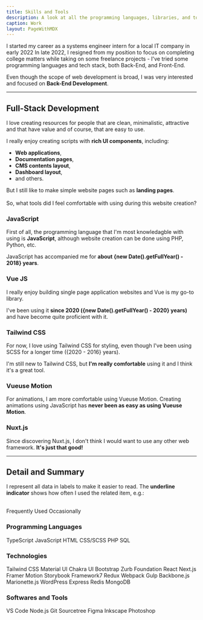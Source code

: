 ```yaml
---
title: Skills and Tools
description: A look at all the programming languages, libraries, and tools I've worked with.
caption: Work
layout: PageWithMDX
---
```



I started my career as a systems engineer intern for a local IT company in early 2022 In late 2022, I resigned from my position to focus on completing college matters while taking on some freelance projects - I've tried some programming languages and tech stack, both Back-End, and Front-End.

Even though the scope of web development is broad, I was very interested and focused on **Back-End Development**.

---

## Full-Stack Development

I love creating resources for people that are clean, minimalistic, attractive and that have value and of course, that are easy to use.

I really enjoy creating scripts with **rich UI components**, including:

- **Web applications**,
- **Documentation pages**,
- **CMS contents layout**,
- **Dashboard layout**,
- and others.

But I still like to make simple website pages such as **landing pages**.
<br /><br />
So, what tools did I feel comfortable with using during this website creation?

### JavaScript

First of all, the programming language that I'm most knowledagble with using is **JavaScript**, although website creation can be done using PHP, Python, etc.

JavaScript has accompanied me for **about {new Date().getFullYear() - 2018} years**.

### Vue JS

I really enjoy building single page application websites and Vue is my go-to library.

I've been using it **since 2020 ({new Date().getFullYear() - 2020} years)** and have become quite proficient with it.

### Tailwind CSS

For now, I love using Tailwind CSS for styling, even though I've been using SCSS for a longer time ({2020 - 2016} years).

I'm still new to Tailwind CSS, but **I'm really comfortable** using it and I think it's a great tool.

### Vueuse Motion

For animations, I am more comfortable using Vueuse Motion. Creating animations using JavaScript has **never been as easy as using Vueuse Motion**.

### Nuxt.js

Since discovering Nuxt.js, I don't think I would want to use any other web framework. **It's just that good!**

---

## Detail and Summary

I represent all data in labels to make it easier to read. The **underline indicator** shows how often I used the related item, e.g.:

<br />
<HStack spacing={8}>
  <Label indicator={100}>Frequently Used</Label>
  <Label indicator={25}>Occasionally</Label>
</HStack>

### Programming Languages

<VStack spacing={12}>
  <HStack spacing={8}>
    <Label indicator={100}>TypeScript</Label>
    <Label indicator={100}>JavaScript</Label>
    <Label indicator={100}>HTML</Label>
    <Label indicator={100}>CSS/SCSS</Label>
  </HStack>
  <HStack spacing={8}>
    <Label indicator={50}>PHP</Label>
    <Label indicator={25}>SQL</Label>
  </HStack>
</VStack>

### Technologies

<VStack spacing={12}>
  <HStack spacing={8}>
    <Label indicator={100}>Tailwind CSS</Label>
    <Label indicator={75}>Material UI</Label>
    <Label indicator={50}>Chakra UI</Label>
    <Label indicator={50}>Bootstrap</Label>
    <Label indicator={50}>Zurb Foundation</Label>
  </HStack>
  <HStack spacing={8}>
    <Label indicator={100}>React</Label>
    <Label indicator={50}>Next.js</Label>
    <Label indicator={50}>Framer Motion</Label>
    <Label indicator={50}>Storybook</Label>
    <Label indicator={50}>Framework7</Label>
    <Label indicator={25}>Redux</Label>
    <Label indicator={25}>Webpack</Label>
    <Label indicator={25}>Gulp</Label>
    <Label indicator={25}>Backbone.js</Label>
    <Label indicator={25}>Marionette.js</Label>
    <Label indicator={25}>WordPress</Label>
  </HStack>
  <HStack spacing={8}>
    <Label indicator={25}>Express</Label>
    <Label indicator={25}>Redis</Label>
    <Label indicator={25}>MongoDB</Label>
  </HStack>
</VStack>

### Softwares and Tools

<VStack spacing={12}>
  <HStack spacing={8}>
    <Label indicator={100}>VS Code</Label>
    <Label indicator={100}>Node.js</Label>
    <Label indicator={100}>Git</Label>
    <Label indicator={50}>Sourcetree</Label>
  </HStack>
  <HStack spacing={8}>
    <Label indicator={100}>Figma</Label>
    <Label indicator={50}>Inkscape</Label>
    <Label indicator={25}>Photoshop</Label>
  </HStack>
</VStack>
